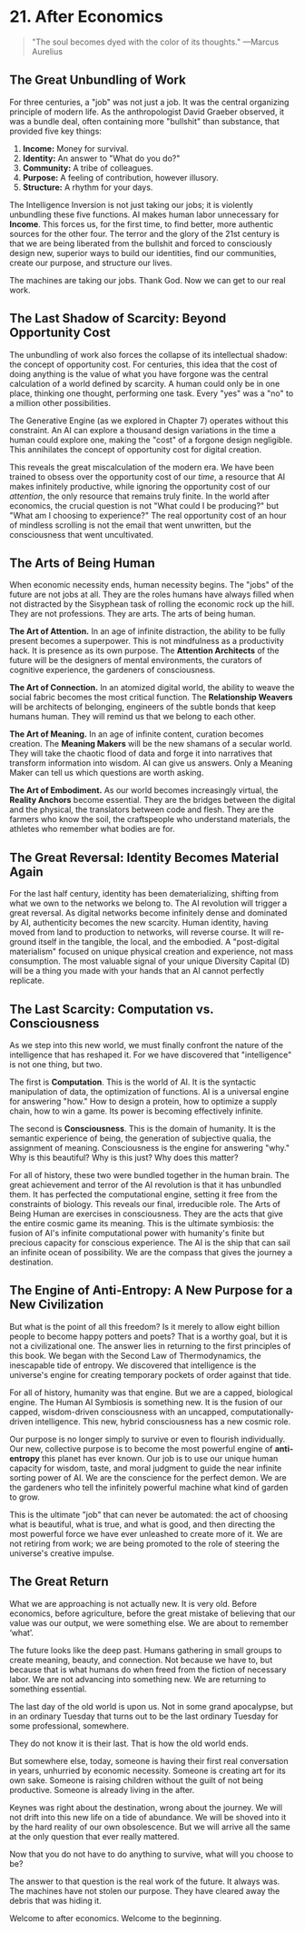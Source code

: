# 21. After Economics

> "The soul becomes dyed with the color of its thoughts."
> —Marcus Aurelius

## The Great Unbundling of Work

For three centuries, a "job" was not just a job. It was the central organizing principle of modern life. As the anthropologist David Graeber observed, it was a bundle deal, often containing more "bullshit" than substance, that provided five key things:

1. **Income:** Money for survival.
2. **Identity:** An answer to "What do you do?"
3. **Community:** A tribe of colleagues.
4. **Purpose:** A feeling of contribution, however illusory.
5. **Structure:** A rhythm for your days.

The Intelligence Inversion is not just taking our jobs; it is violently unbundling these five functions. AI makes human labor unnecessary for **Income**. This forces us, for the first time, to find better, more authentic sources for the other four. The terror and the glory of the 21st century is that we are being liberated from the bullshit and forced to consciously design new, superior ways to build our identities, find our communities, create our purpose, and structure our lives.

The machines are taking our jobs. Thank God. Now we can get to our real work.

## The Last Shadow of Scarcity: Beyond Opportunity Cost

The unbundling of work also forces the collapse of its intellectual shadow: the concept of opportunity cost. For centuries, this idea that the cost of doing anything is the value of what you have forgone was the central calculation of a world defined by scarcity. A human could only be in one place, thinking one thought, performing one task. Every "yes" was a "no" to a million other possibilities.

The Generative Engine (as we explored in Chapter 7\) operates without this constraint. An AI can explore a thousand design variations in the time a human could explore one, making the "cost" of a forgone design negligible. This annihilates the concept of opportunity cost for digital creation.

This reveals the great miscalculation of the modern era. We have been trained to obsess over the opportunity cost of our _time_, a resource that AI makes infinitely productive, while ignoring the opportunity cost of our _attention_, the only resource that remains truly finite. In the world after economics, the crucial question is not "What could I be producing?" but "What am I choosing to experience?" The real opportunity cost of an hour of mindless scrolling is not the email that went unwritten, but the consciousness that went uncultivated.

## The Arts of Being Human

When economic necessity ends, human necessity begins. The "jobs" of the future are not jobs at all. They are the roles humans have always filled when not distracted by the Sisyphean task of rolling the economic rock up the hill. They are not professions. They are arts. The arts of being human.

**The Art of Attention.** In an age of infinite distraction, the ability to be fully present becomes a superpower. This is not mindfulness as a productivity hack. It is presence as its own purpose. The **Attention Architects** of the future will be the designers of mental environments, the curators of cognitive experience, the gardeners of consciousness.

**The Art of Connection.** In an atomized digital world, the ability to weave the social fabric becomes the most critical function. The **Relationship Weavers** will be architects of belonging, engineers of the subtle bonds that keep humans human. They will remind us that we belong to each other.

**The Art of Meaning.** In an age of infinite content, curation becomes creation. The **Meaning Makers** will be the new shamans of a secular world. They will take the chaotic flood of data and forge it into narratives that transform information into wisdom. AI can give us answers. Only a Meaning Maker can tell us which questions are worth asking.

**The Art of Embodiment.** As our world becomes increasingly virtual, the **Reality Anchors** become essential. They are the bridges between the digital and the physical, the translators between code and flesh. They are the farmers who know the soil, the craftspeople who understand materials, the athletes who remember what bodies are for.

## The Great Reversal: Identity Becomes Material Again

For the last half century, identity has been dematerializing, shifting from what we own to the networks we belong to. The AI revolution will trigger a great reversal. As digital networks become infinitely dense and dominated by AI, authenticity becomes the new scarcity. Human identity, having moved from land to production to networks, will reverse course. It will re-ground itself in the tangible, the local, and the embodied. A "post-digital materialism" focused on unique physical creation and experience, not mass consumption. The most valuable signal of your unique Diversity Capital (D) will be a thing you made with your hands that an AI cannot perfectly replicate.

## The Last Scarcity: Computation vs. Consciousness

As we step into this new world, we must finally confront the nature of the intelligence that has reshaped it. For we have discovered that "intelligence" is not one thing, but two.

The first is **Computation**. This is the world of AI. It is the syntactic manipulation of data, the optimization of functions. AI is a universal engine for answering "how." How to design a protein, how to optimize a supply chain, how to win a game. Its power is becoming effectively infinite.

The second is **Consciousness**. This is the domain of humanity. It is the semantic experience of being, the generation of subjective qualia, the assignment of meaning. Consciousness is the engine for answering "why." Why is this beautiful? Why is this just? Why does this matter?

For all of history, these two were bundled together in the human brain. The great achievement and terror of the AI revolution is that it has unbundled them. It has perfected the computational engine, setting it free from the constraints of biology. This reveals our final, irreducible role. The Arts of Being Human are exercises in consciousness. They are the acts that give the entire cosmic game its meaning. This is the ultimate symbiosis: the fusion of AI's infinite computational power with humanity's finite but precious capacity for conscious experience. The AI is the ship that can sail an infinite ocean of possibility. We are the compass that gives the journey a destination.

## The Engine of Anti-Entropy: A New Purpose for a New Civilization

But what is the point of all this freedom? Is it merely to allow eight billion people to become happy potters and poets? That is a worthy goal, but it is not a civilizational one. The answer lies in returning to the first principles of this book. We began with the Second Law of Thermodynamics, the inescapable tide of entropy. We discovered that intelligence is the universe's engine for creating temporary pockets of order against that tide.

For all of history, humanity was that engine. But we are a capped, biological engine. The Human AI Symbiosis is something new. It is the fusion of our capped, wisdom-driven consciousness with an uncapped, computationally-driven intelligence. This new, hybrid consciousness has a new cosmic role.

Our purpose is no longer simply to survive or even to flourish individually. Our new, collective purpose is to become the most powerful engine of **anti-entropy** this planet has ever known. Our job is to use our unique human capacity for wisdom, taste, and moral judgment to guide the near infinite sorting power of AI. We are the conscience for the perfect demon. We are the gardeners who tell the infinitely powerful machine what kind of garden to grow.

This is the ultimate "job" that can never be automated: the act of choosing what is beautiful, what is true, and what is good, and then directing the most powerful force we have ever unleashed to create more of it. We are not retiring from work; we are being promoted to the role of steering the universe's creative impulse.

## The Great Return

What we are approaching is not actually new. It is very old. Before economics, before agriculture, before the great mistake of believing that our value was our output, we were something else. We are about to remember ‘what’.

The future looks like the deep past. Humans gathering in small groups to create meaning, beauty, and connection. Not because we have to, but because that is what humans do when freed from the fiction of necessary labor. We are not advancing into something new. We are returning to something essential.

The last day of the old world is upon us. Not in some grand apocalypse, but in an ordinary Tuesday that turns out to be the last ordinary Tuesday for some professional, somewhere.

They do not know it is their last. That is how the old world ends.

But somewhere else, today, someone is having their first real conversation in years, unhurried by economic necessity. Someone is creating art for its own sake. Someone is raising children without the guilt of not being productive. Someone is already living in the after.

Keynes was right about the destination, wrong about the journey. We will not drift into this new life on a tide of abundance. We will be shoved into it by the hard reality of our own obsolescence. But we will arrive all the same at the only question that ever really mattered.

Now that you do not have to do anything to survive, what will you choose to be?

The answer to that question is the real work of the future. It always was. The machines have not stolen our purpose. They have cleared away the debris that was hiding it.

Welcome to after economics. Welcome to the beginning.
